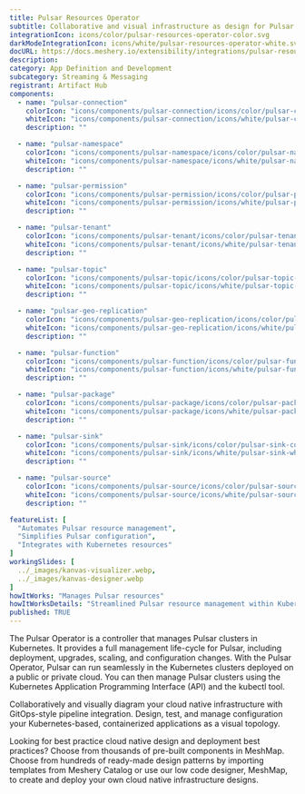 ---
title: Pulsar Resources Operator
subtitle: Collaborative and visual infrastructure as design for Pulsar Resources Operator
integrationIcon: icons/color/pulsar-resources-operator-color.svg
darkModeIntegrationIcon: icons/white/pulsar-resources-operator-white.svg
docURL: https://docs.meshery.io/extensibility/integrations/pulsar-resources-operator
description: 
category: App Definition and Development
subcategory: Streaming & Messaging
registrant: Artifact Hub
components:
  - name: "pulsar-connection"
    colorIcon: "icons/components/pulsar-connection/icons/color/pulsar-connection-color.svg"
    whiteIcon: "icons/components/pulsar-connection/icons/white/pulsar-connection-white.svg"
    description: ""

  - name: "pulsar-namespace"
    colorIcon: "icons/components/pulsar-namespace/icons/color/pulsar-namespace-color.svg"
    whiteIcon: "icons/components/pulsar-namespace/icons/white/pulsar-namespace-white.svg"
    description: ""

  - name: "pulsar-permission"
    colorIcon: "icons/components/pulsar-permission/icons/color/pulsar-permission-color.svg"
    whiteIcon: "icons/components/pulsar-permission/icons/white/pulsar-permission-white.svg"
    description: ""

  - name: "pulsar-tenant"
    colorIcon: "icons/components/pulsar-tenant/icons/color/pulsar-tenant-color.svg"
    whiteIcon: "icons/components/pulsar-tenant/icons/white/pulsar-tenant-white.svg"
    description: ""

  - name: "pulsar-topic"
    colorIcon: "icons/components/pulsar-topic/icons/color/pulsar-topic-color.svg"
    whiteIcon: "icons/components/pulsar-topic/icons/white/pulsar-topic-white.svg"
    description: ""

  - name: "pulsar-geo-replication"
    colorIcon: "icons/components/pulsar-geo-replication/icons/color/pulsar-geo-replication-color.svg"
    whiteIcon: "icons/components/pulsar-geo-replication/icons/white/pulsar-geo-replication-white.svg"
    description: ""

  - name: "pulsar-function"
    colorIcon: "icons/components/pulsar-function/icons/color/pulsar-function-color.svg"
    whiteIcon: "icons/components/pulsar-function/icons/white/pulsar-function-white.svg"
    description: ""

  - name: "pulsar-package"
    colorIcon: "icons/components/pulsar-package/icons/color/pulsar-package-color.svg"
    whiteIcon: "icons/components/pulsar-package/icons/white/pulsar-package-white.svg"
    description: ""

  - name: "pulsar-sink"
    colorIcon: "icons/components/pulsar-sink/icons/color/pulsar-sink-color.svg"
    whiteIcon: "icons/components/pulsar-sink/icons/white/pulsar-sink-white.svg"
    description: ""

  - name: "pulsar-source"
    colorIcon: "icons/components/pulsar-source/icons/color/pulsar-source-color.svg"
    whiteIcon: "icons/components/pulsar-source/icons/white/pulsar-source-white.svg"
    description: ""

featureList: [
  "Automates Pulsar resource management",
  "Simplifies Pulsar configuration",
  "Integrates with Kubernetes resources"
]
workingSlides: [
  ../_images/kanvas-visualizer.webp,
  ../_images/kanvas-designer.webp
]
howItWorks: "Manages Pulsar resources"
howItWorksDetails: "Streamlined Pulsar resource management within Kubernetes"
published: TRUE
---
<p>
The Pulsar Operator is a controller that manages Pulsar clusters in Kubernetes. It provides a full management life-cycle for Pulsar, including deployment, upgrades, scaling, and configuration changes. With the Pulsar Operator, Pulsar can run seamlessly in the Kubernetes clusters deployed on a public or private cloud. You can then manage Pulsar clusters using the Kubernetes Application Programming Interface (API) and the kubectl tool.
</p>
<p>
    Collaboratively and visually diagram your cloud native infrastructure with GitOps-style pipeline integration. Design, test, and manage configuration your Kubernetes-based, containerized applications as a visual topology.
</p>
<p>
    Looking for best practice cloud native design and deployment best practices? Choose from thousands of pre-built components in MeshMap. Choose from hundreds of ready-made design patterns by importing templates from Meshery Catalog or use our low code designer, MeshMap, to create and deploy your own cloud native infrastructure designs.
</p>
